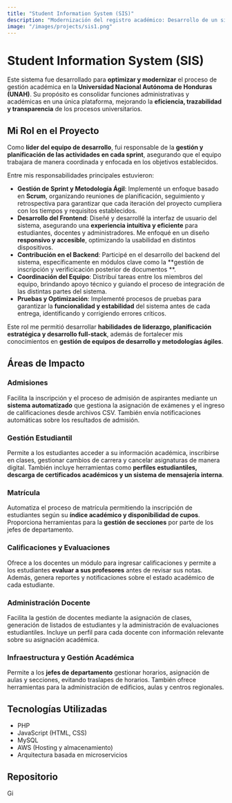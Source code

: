 ```yaml
---
title: "Student Information System (SIS)"
description: "Modernización del registro académico: Desarrollo de un sistema escalable y eficiente para la Universidad Nacional Autónoma de Honduras."
image: "/images/projects/sis1.png"
---
```


# Student Information System (SIS)

Este sistema fue desarrollado para **optimizar y modernizar** el proceso de gestión académica en la **Universidad Nacional Autónoma de Honduras (UNAH)**. Su propósito es consolidar funciones administrativas y académicas en una única plataforma, mejorando la **eficiencia, trazabilidad y transparencia** de los procesos universitarios.

## Mi Rol en el Proyecto

Como **líder del equipo de desarrollo**, fui responsable de la **gestión y planificación de las actividades en cada sprint**, asegurando que el equipo trabajara de manera coordinada y enfocada en los objetivos establecidos.  

Entre mis responsabilidades principales estuvieron:

- **Gestión de Sprint y Metodología Ágil**: Implementé un enfoque basado en **Scrum**, organizando reuniones de planificación, seguimiento y retrospectiva para garantizar que cada iteración del proyecto cumpliera con los tiempos y requisitos establecidos.
- **Desarrollo del Frontend**: Diseñé y desarrollé la interfaz de usuario del sistema, asegurando una **experiencia intuitiva y eficiente** para estudiantes, docentes y administradores. Me enfoqué en un diseño **responsivo y accesible**, optimizando la usabilidad en distintos dispositivos.
- **Contribución en el Backend**: Participé en el desarrollo del backend del sistema, específicamente en módulos clave como la **gestión de inscripción y verificicación posterior de documentos **.
- **Coordinación del Equipo**: Distribuí tareas entre los miembros del equipo, brindando apoyo técnico y guiando el proceso de integración de las distintas partes del sistema.
- **Pruebas y Optimización**: Implementé procesos de pruebas para garantizar la **funcionalidad y estabilidad** del sistema antes de cada entrega, identificando y corrigiendo errores críticos.

Este rol me permitió desarrollar **habilidades de liderazgo, planificación estratégica y desarrollo full-stack**, además de fortalecer mis conocimientos en **gestión de equipos de desarrollo y metodologías ágiles**.

## Áreas de Impacto

### Admisiones

Facilita la inscripción y el proceso de admisión de aspirantes mediante un **sistema automatizado** que gestiona la asignación de exámenes y el ingreso de calificaciones desde archivos CSV. También envía notificaciones automáticas sobre los resultados de admisión.

### Gestión Estudiantil

Permite a los estudiantes acceder a su información académica, inscribirse en clases, gestionar cambios de carrera y cancelar asignaturas de manera digital. También incluye herramientas como **perfiles estudiantiles, descarga de certificados académicos y un sistema de mensajería interna**.

### Matrícula

Automatiza el proceso de matrícula permitiendo la inscripción de estudiantes según su **índice académico y disponibilidad de cupos**. Proporciona herramientas para la **gestión de secciones** por parte de los jefes de departamento.

### Calificaciones y Evaluaciones

Ofrece a los docentes un módulo para ingresar calificaciones y permite a los estudiantes **evaluar a sus profesores** antes de revisar sus notas. Además, genera reportes y notificaciones sobre el estado académico de cada estudiante.

### Administración Docente

Facilita la gestión de docentes mediante la asignación de clases, generación de listados de estudiantes y la administración de evaluaciones estudiantiles. Incluye un perfil para cada docente con información relevante sobre su asignación académica.

### Infraestructura y Gestión Académica

Permite a los **jefes de departamento** gestionar horarios, asignación de aulas y secciones, evitando traslapes de horarios. También ofrece herramientas para la administración de edificios, aulas y centros regionales.



## Tecnologías Utilizadas

- PHP
- JavaScript (HTML, CSS)
- MySQL
- AWS (Hosting y almacenamiento)
- Arquitectura basada en microservicios


##  Repositorio

<div class="flex gap-4 pt-5  items-center">

  <div class="popUp flex justify-center items-center flex-col">
    <a href='https://github.com/Jey1601/Registro-UNAH.git' target="_blank">
        <img
            src='/images/github-icon.webp'
            alt='GitHub'
            width={100}
            height={100}
            style="width: 1.5vw; min-width: 20px; "
        />
    </a>

  </div>



</div>
